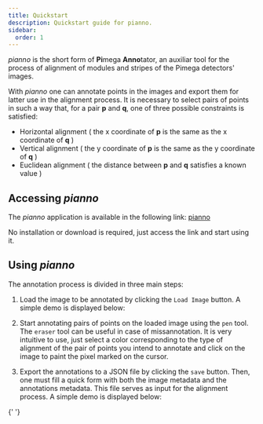 ```yaml
---
title: Quickstart
description: Quickstart guide for pianno.
sidebar:
  order: 1
---
```



_pianno_ is the short form of **Pi**mega **Anno**tator, an
auxiliar tool for the process of alignment of modules and stripes
of the Pimega detectors' images.

With _pianno_ one can annotate points in the images and export them for
latter use in the alignment process. It is necessary to select pairs
of points in such a way that, for a pair **p** and **q**, one of three possible
constraints is satisfied:

- Horizontal alignment ( the x coordinate of **p** is the same as the
  x coordinate of **q** )
- Vertical alignment ( the y coordinate of **p** is the same as the
  y coordinate of **q** )
- Euclidean alignment ( the distance between **p** and **q** satisfies
  a known value )

## Accessing _pianno_

The _pianno_ application is available in the following link:
[pianno](https:/example.com/)

No installation or download is required, just access the link and
start using it.

## Using _pianno_

The annotation process is divided in three main steps:

1. Load the image to be annotated by clicking the `Load Image` <span className='inline-flex items-baseline'><ImageIcon className='self-center w-4 h-4'/></span>
   button. A simple demo is displayed below:

<LoadImage />

2. Start annotating pairs of points on the loaded image using the `pen` <span className='inline-flex items-baseline'><PenIcon className='self-center w-4 h-4'/></span>
   tool. The `eraser` <span className='inline-flex items-baseline'><EraserIcon className='self-center w-4 h-4'/></span> tool can be useful in case of missannotation. It is
   very intuitive to use, just select a color corresponding to the type
   of alignment of the pair of points you intend to annotate and click on
   the image to paint the pixel marked on the cursor.

3. Export the annotations to a JSON file by clicking the `save` <span className='inline-flex items-baseline'>
   <SaveIcon className='self-center w-4 h-4'/></span> button. Then,
one must fill a quick form with both the image metadata and
the annotations metadata. This file serves as input for the alignment
process. A simple demo is displayed below:

{' '}

<Save />
